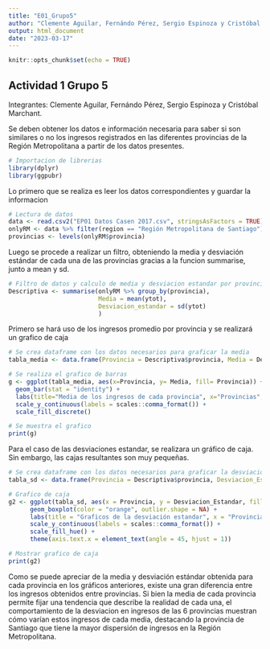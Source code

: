 ```yaml
---
title: "E01_Grupo5"
author: "Clemente Aguilar, Fernándo Pérez, Sergio Espinoza y Cristóbal Marchant"
output: html_document
date: "2023-03-17"
---
```


```r
knitr::opts_chunk$set(echo = TRUE)
```

## Actividad 1 Grupo 5

Integrantes: Clemente Aguilar, Fernándo Pérez, Sergio Espinoza y Cristóbal Marchant.

Se deben obtener los datos e información necesaria para saber si son similares o no los ingresos registrados en las diferentes provincias de la Región Metropolitana a partir de los datos presentes.

```r
# Importacion de librerias
library(dplyr)
library(ggpubr)
```

Lo primero que se realiza es leer los datos correspondientes y guardar la informacion

```r
# Lectura de datos
data <- read.csv2("EP01 Datos Casen 2017.csv", stringsAsFactors = TRUE)
onlyRM <- data %>% filter(region == "Región Metropolitana de Santiago")
provincias <- levels(onlyRM$provincia)
```

Luego se procede a realizar un filtro, obteniendo la media y desviación estándar de cada una de las provincias gracias a la funcion summarise, junto a mean y sd.

```r
# Filtro de datos y calculo de media y desviacion estandar por provincias
Descriptiva <- summarise(onlyRM %>% group_by(provincia), 
                         Media = mean(ytot), 
                         Desviacion_estandar = sd(ytot)
                         )
```

Primero se hará uso de los ingresos promedio por provincia y se realizará un grafico de caja

```r
# Se crea dataframe con los datos necesarios para graficar la media
tabla_media <- data.frame(Provincia = Descriptiva$provincia, Media = Descriptiva$Media)

# Se realiza el grafico de barras
g <- ggplot(tabla_media, aes(x=Provincia, y= Media, fill= Provincia)) + 
  geom_bar(stat = "identity") + 
  labs(title="Media de los ingresos de cada provincia", x="Provincias", y="Media") +
  scale_y_continuous(labels = scales::comma_format()) +
  scale_fill_discrete()

# Se muestra el grafico
print(g)
```

Para el caso de las desviaciones estandar, se realizara un gráfico de caja. Sin embargo, las cajas resultantes son muy pequeñas.

```r
# Se crea dataframe con los datos necesarios para graficar la desviacion estandar
tabla_sd <- data.frame(Provincia = Descriptiva$provincia, Desviacion_Estandar = Descriptiva$Desviacion_estandar)

# Grafico de caja
g2 <- ggplot(tabla_sd, aes(x = Provincia, y = Desviacion_Estandar, fill = Provincia)) +
      geom_boxplot(color = "orange", outlier.shape = NA) +
      labs(title = "Graficos de la desviación estandar", x = "Provincia", y = "Desviación estándar") +
      scale_y_continuous(labels = scales::comma_format()) +
      scale_fill_hue() +
      theme(axis.text.x = element_text(angle = 45, hjust = 1))

# Mostrar grafico de caja
print(g2)
```

Como se puede apreciar de la media y desviación estándar obtenida para cada provincia en los gráficos anteriores, existe una gran diferencia entre los ingresos obtenidos entre provincias. Si bien la media de cada provincia permite fijar una tendencia que describe la realidad de cada una, el comportamiento de la desviacion en ingresos de las 6 provincias muestran cómo varían estos ingresos de cada media, destacando la provincia de Santiago que tiene la mayor dispersión de ingresos en la Región Metropolitana.
